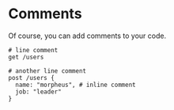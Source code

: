 # Comments

Of course, you can add comments to your code.

```httl {1,4} /# inline comment/
# line comment
get /users

# another line comment
post /users {
  name: "morpheus", # inline comment
  job: "leader"
}
```